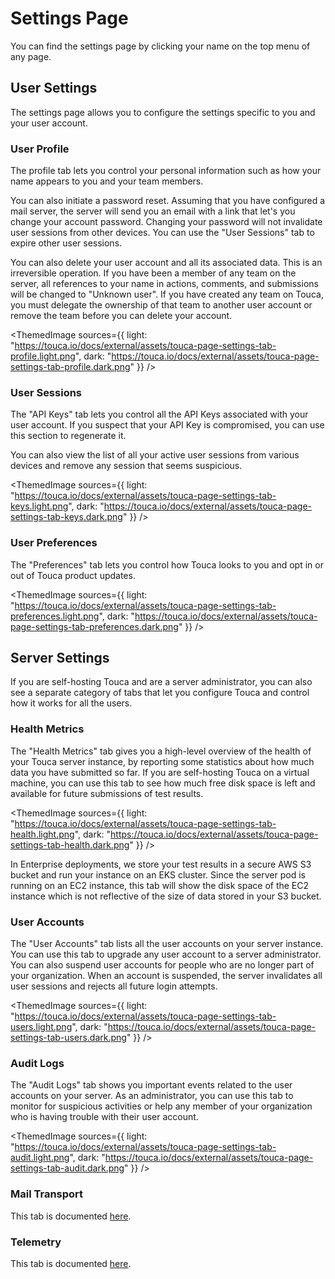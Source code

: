 
# Settings Page

You can find the settings page by clicking your name on the top menu of any
page.

## User Settings

The settings page allows you to configure the settings specific to you and your
user account.

### User Profile

The profile tab lets you control your personal information such as how your name
appears to you and your team members.

You can also initiate a password reset. Assuming that you have configured a mail
server, the server will send you an email with a link that let's you change your
account password. Changing your password will not invalidate user sessions from
other devices. You can use the "User Sessions" tab to expire other user
sessions.

You can also delete your user account and all its associated data. This is an
irreversible operation. If you have been a member of any team on the server, all
references to your name in actions, comments, and submissions will be changed to
"Unknown user". If you have created any team on Touca, you must delegate the
ownership of that team to another user account or remove the team before you can
delete your account.

<ThemedImage
  sources={{
    light:
      "https://touca.io/docs/external/assets/touca-page-settings-tab-profile.light.png",
    dark: "https://touca.io/docs/external/assets/touca-page-settings-tab-profile.dark.png"
  }}
/>

### User Sessions

The "API Keys" tab lets you control all the API Keys associated with your user
account. If you suspect that your API Key is compromised, you can use this
section to regenerate it.

You can also view the list of all your active user sessions from various devices
and remove any session that seems suspicious.

<ThemedImage
  sources={{
    light:
      "https://touca.io/docs/external/assets/touca-page-settings-tab-keys.light.png",
    dark: "https://touca.io/docs/external/assets/touca-page-settings-tab-keys.dark.png"
  }}
/>

### User Preferences

The "Preferences" tab lets you control how Touca looks to you and opt in or out
of Touca product updates.

<ThemedImage
  sources={{
    light:
      "https://touca.io/docs/external/assets/touca-page-settings-tab-preferences.light.png",
    dark: "https://touca.io/docs/external/assets/touca-page-settings-tab-preferences.dark.png"
  }}
/>

## Server Settings

If you are self-hosting Touca and are a server administrator, you can also see a
separate category of tabs that let you configure Touca and control how it works
for all the users.

### Health Metrics

The "Health Metrics" tab gives you a high-level overview of the health of your
Touca server instance, by reporting some statistics about how much data you have
submitted so far. If you are self-hosting Touca on a virtual machine, you can
use this tab to see how much free disk space is left and available for future
submissions of test results.

<ThemedImage
  sources={{
    light:
      "https://touca.io/docs/external/assets/touca-page-settings-tab-health.light.png",
    dark: "https://touca.io/docs/external/assets/touca-page-settings-tab-health.dark.png"
  }}
/>

In Enterprise deployments, we store your test results in a secure AWS S3 bucket
and run your instance on an EKS cluster. Since the server pod is running on an
EC2 instance, this tab will show the disk space of the EC2 instance which is not
reflective of the size of data stored in your S3 bucket.

### User Accounts

The "User Accounts" tab lists all the user accounts on your server instance. You
can use this tab to upgrade any user account to a server administrator. You can
also suspend user accounts for people who are no longer part of your
organization. When an account is suspended, the server invalidates all user
sessions and rejects all future login attempts.

<ThemedImage
  sources={{
    light:
      "https://touca.io/docs/external/assets/touca-page-settings-tab-users.light.png",
    dark: "https://touca.io/docs/external/assets/touca-page-settings-tab-users.dark.png"
  }}
/>

### Audit Logs

The "Audit Logs" tab shows you important events related to the user accounts on
your server. As an administrator, you can use this tab to monitor for suspicious
activities or help any member of your organization who is having trouble with
their user account.

<ThemedImage
  sources={{
    light:
      "https://touca.io/docs/external/assets/touca-page-settings-tab-audit.light.png",
    dark: "https://touca.io/docs/external/assets/touca-page-settings-tab-audit.dark.png"
  }}
/>

### Mail Transport

This tab is documented [here](../../server/integrations#mail-server-setup).

### Telemetry

This tab is documented [here](../../server/telemetry).
